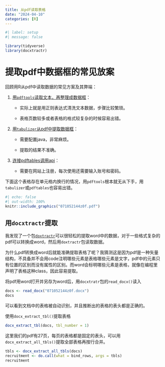 ```yaml
---
title: 从pdf读取表格
date: "2024-04-10"
categories: [R]
---
```


```r
#| label: setup
#| message: false

library(tidyverse)
library(docxtractr)
```


# 提取pdf中数据框的常见放案

回顾用R从pdf中读取数据的常见方案及其弊端：

1.  [用`pdftools`读取文本，再整理成数据框](https://tellingstorieswithdata.com/07-gather.html#pdfs)：
    -   实际上就是用正则表达式清洗文本数据，步骤比较繁琐。

    -   表格页数较多或者表格的格式较复杂的时候容易出错。



2.  [用`tabulizer`从pdf中提取数据框](https://www.r-bloggers.com/2019/09/pdf-scraping-in-r-with-tabulizer/)：

    -   需要配置java，非常麻烦。

    -   提取的结果不准确。

3.  [连接pdftables调用api](https://cran.r-project.org/web/packages/pdftables/index.html)：

    -   需要在网站上注册，每次使用还需要输入账号和密码。



下面这个表格存在单元格内换行的情况，用`pdftools`根本就无从下手，用`tabulizer`或`pdftables`也容易出错。

```r
#| echo: false
#| out-width: 100%
knitr::include_graphics("071052144z0f.pdf")
```


## 用`docxtractr`提取

我发现了一个包[`doxtractr`](https://gitlab.com/hrbrmstr/docxtractr)可以很轻松的提取word中的数据，对于一些格式复杂的pdf可以转换成word，然后用`doxtractr`包读取数据。

为什么pdf转换成word后就能准确提取表格了呢？我猜测这是因为pdf是一种矢量结构，不具备并不会用code注明哪些元素是表格哪些元素是文字，pdf中的元素只有位置的区别而没有属性的区别。而word会标明哪些元素是表格，就像在编程里声明了表格这种class，因此容易提取。

将pdf用word打开并另存为word后，用`docxtratr`包的`read_docx()`读入

```r
docs <- read_docx("071052144z0f.docx")
docs
```

可以看到文档中的表格被自动识别，并且推断出的表格的表头都是正确的。


使用`docx_extract_tbl()`提取表格

```r
docx_extract_tbl(docs, tbl_number = 1)
```


这里我们的pdf有27页，每页的表格都是固定的表头，可以用`docx_extract_all_tbls()`提取全部表格再按行合并。

```r
tbls <- docx_extract_all_tbls(docs)
recruitment <- do.call(what = bind_rows, args = tbls)
recruitment
```





